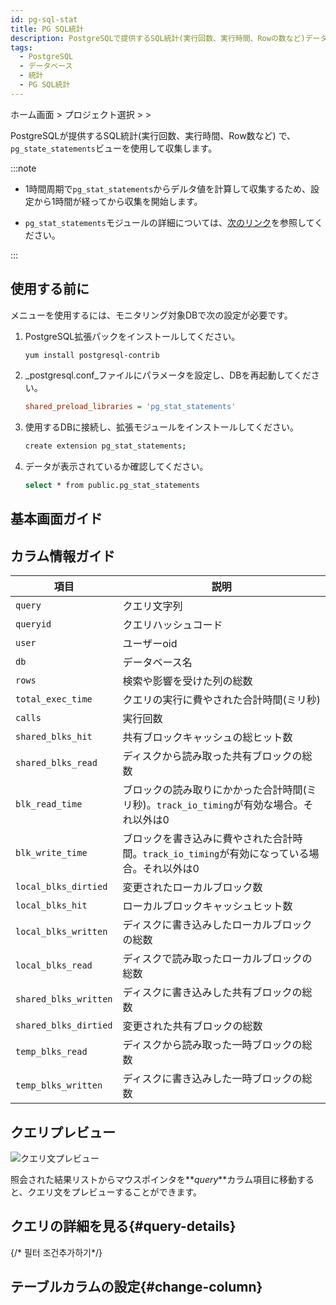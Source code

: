 ```yaml
---
id: pg-sql-stat
title: PG SQL統計
description: PostgreSQLで提供するSQL統計(実行回数、実行時間、Rowの数など)データで、PG_state_statementsビューを通じて収集します。
tags:
  - PostgreSQL
  - データベース
  - 統計
  - PG SQL統計
---
```


ホーム画面 > プロジェクト選択 > <Cmdname sid="side_reportStat" className="uitext" /> > <Cmdname sid="side_pgStat" className="uitext" />

PostgreSQLが提供するSQL統計(実行回数、実行時間、Row数など) で、`pg_state_statements`ビューを使用して収集します。

:::note

- 1時間周期で`pg_stat_statements`からデルタ値を計算して収集するため、設定から1時間が経ってから収集を開始します。

- `pg_stat_statements`モジュールの詳細については、[次のリンク](https://www.postgresql.org/docs/current/pgstatstatements.html)を参照してください。

:::

## 使用する前に

<Cmdname sid="side_pgStat" className="uitext" />メニューを使用するには、モニタリング対象DBで次の設定が必要です。

1. PostgreSQL拡張パックをインストールしてください。

   ```bash
   yum install postgresql-contrib
   ```

2. _postgresql.conf_ファイルにパラメータを設定し、DBを再起動してください。

   ```ini title='postgresql.conf'
   shared_preload_libraries = 'pg_stat_statements'
   ```

3. 使用するDBに接続し、拡張モジュールをインストールしてください。

   ```bash
   create extension pg_stat_statements;
   ```

4. データが表示されているか確認してください。

   ```bash
   select * from public.pg_stat_statements
   ```

## 基本画面ガイド

<ImgLang img='db-pg-sql-stat.png' desc='PG SQL統計' />


<Dbproductsqlstatbasicusage />

## カラム情報ガイド

| 項目                    | 説明                                                                        |
| --------------------- | ------------------------------------------------------------------------- |
| `query`               | クエリ文字列                                                                    |
| `queryid`             | クエリハッシュコード                                                                |
| `user`                | ユーザーoid                                                                   |
| `db`                  | データベース名                                                                   |
| `rows`                | 検索や影響を受けた列の総数                                                             |
| `total_exec_time`     | クエリの実行に費やされた合計時間(ミリ秒)                                  |
| `calls`               | 実行回数                                                                      |
| `shared_blks_hit`     | 共有ブロックキャッシュの総ヒット数                                                         |
| `shared_blks_read`    | ディスクから読み取った共有ブロックの総数                                                      |
| `blk_read_time`       | ブロックの読み取りにかかった合計時間(ミリ秒)。`track_io_timing`が有効な場合。それ以外は0 |
| `blk_write_time`      | ブロックを書き込みに費やされた合計時間。`track_io_timing`が有効になっている場合。それ以外は0                   |
| `local_blks_dirtied`  | 変更されたローカルブロック数                                                            |
| `local_blks_hit`      | ローカルブロックキャッシュヒット数                                                         |
| `local_blks_written`  | ディスクに書き込みしたローカルブロックの総数                                                    |
| `local_blks_read`     | ディスクで読み取ったローカルブロックの総数                                                     |
| `shared_blks_written` | ディスクに書き込みした共有ブロックの総数                                                      |
| `shared_blks_dirtied` | 変更された共有ブロックの総数                                                            |
| `temp_blks_read`      | ディスクから読み取った一時ブロックの総数                                                      |
| `temp_blks_written`   | ディスクに書き込みした一時ブロックの総数                                                      |

## クエリプレビュー

![クエリ文プレビュー](/img/db-sql-preview.png)

照会された結果リストからマウスポインタを**_query_**カラム項目に移動すると、クエリ文をプレビューすることができます。

## クエリの詳細を見る{#query-details}

<ImgLang img='db-sql-details-postgresql.png' desc='SQL詳細' />


<Dbproductsqlstatquerydetails />

{/* 필터 조건추가하기*/}

<Dbsqlfilter />

## テーブルカラムの設定{#change-column}


<Dbv2dataeditcolumn />

